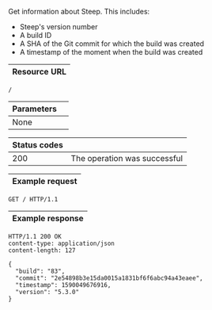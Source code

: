 Get information about Steep. This includes:

* Steep's version number
* A build ID
* A SHA of the Git commit for which the build was created
* A timestamp of the moment when the build was created

| Resource URL |
| ------------ |

```http
/
```

| Parameters   |                              |
| ------------ | ---------------------------- |
| None         |                              |

| Status codes |                              |
| ------------ | ---------------------------- |
| 200          | The operation was successful |

| Example request |
| --------------- |

```http
GET / HTTP/1.1
```

| Example response |
| ---------------- |

```http
HTTP/1.1 200 OK
content-type: application/json
content-length: 127

{
  "build": "83",
  "commit": "2e54898b3e15da0015a1831bf6f6abc94a43eaee",
  "timestamp": 1590049676916,
  "version": "5.3.0"
}
```
